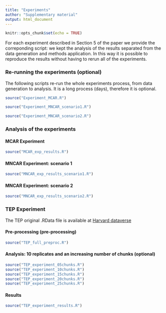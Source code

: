 ```yaml
---
title: "Experiments"
author: "Supplementary material"
output: html_document
---
```


```r
knitr::opts_chunk$set(echo = TRUE)
```

For each experiment described in Section 5 of the paper we provide the correponding script: we kept the analysis of the results separated from the data generation and methods application. In this way it is possible to reproduce the results without having to rerun all of the experiments. 

### Re-running the experiments (optional)

The following scripts re-run the whole experiments process, from data generation to analysis. It is a long process (days), therefore it is optional.  
```r
source("Experiment_MCAR.R")
```



```r
source("Experiment_MNCAR_scenario1.R")
```



```r
source("Experiment_MNCAR_scenario2.R")
```

### Analysis of the experiments 

#### MCAR Experiment 

```r
source("MCAR_exp_results.R")

```

#### MNCAR Experiment: scenario 1

```r
source("MNCAR_exp_results_scenario1.R")
```

#### MNCAR Experiment: scenario 2

```r
source("MNCAR_exp_results_scenario2.R")
```


### TEP Experiment

The TEP original .RData file is available at [Harvard dataverse](https://dataverse.harvard.edu/dataset.xhtml?persistentId=doi:10.7910/DVN/6C3JR1)

#### Pre-processing (pre-processing)

```r
source("TEP_full_preproc.R")
```

#### Analysis: 10 replicates and an increasing number of chunks (optional)

```r
source("TEP_experiment_05chunks.R")
source("TEP_experiment_10chunks.R")
source("TEP_experiment_15chunks.R")
source("TEP_experiment_20chunks.R")
source("TEP_experiment_25chunks.R")
```

#### Results

```r
source("TEP_experiment_results.R")
```
